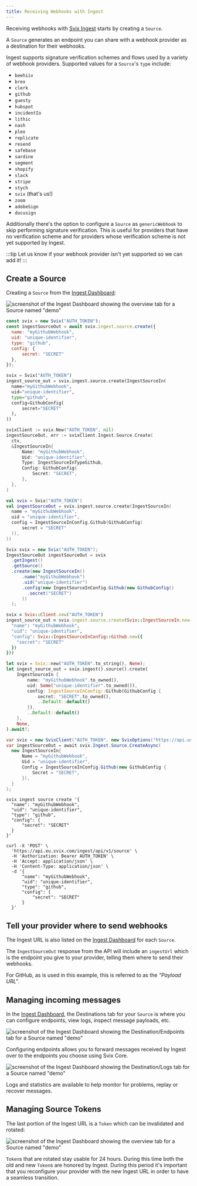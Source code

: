 ```yaml
---
title: Receiving Webhooks with Ingest
---
```



Receiving webhooks with [Svix Ingest] starts by creating a `Source`.

A `Source` generates an endpoint you can share with a webhook provider as a
destination for their webhooks.

Ingest supports signature verification schemes and flows used by a variety of
webhook providers. Supported values for a `Source`'s `type` include:

- `beehiiv`
- `brex`
- `clerk`
- `github`
- `guesty`
- `hubspot`
- `incidentIo`
- `lithic`
- `nash`
- `pleo`
- `replicate`
- `resend`
- `safebase`
- `sardine`
- `segment`
- `shopify`
- `slack`
- `stripe`
- `stych`
- `svix` (that's us!)
- `zoom`
- `adobeSign`
- `docusign`

Additionally there's the option to configure a `Source` as `genericWebhook` to
skip performing signature verification. This is useful for providers that have
no verification scheme and for providers whose verification scheme is not yet
supported by Ingest.

:::tip
Let us know if your webhook provider isn't yet supported so we can add it!
:::


## Create a Source

Creating a `Source` from the [Ingest Dashboard]:

![screenshot of the Ingest Dashboard showing the overview tab for a Source named "demo"](../../static/img/ingest/source-edit.png)

<CodeTabs>
  <TabItem value="js">
  
  ```javascript
  const svix = new Svix("AUTH_TOKEN");
  const ingestSourceOut = await svix.ingest.source.create({
    name: "myGithubWebhook",
    uid: "unique-identifier",
    type: "github",
    config: {
        secret: "SECRET"
    },
  });
  ```

  </TabItem>
  <TabItem value="py">
  
  ```python
  svix = Svix("AUTH_TOKEN")
  ingest_source_out = svix.ingest.source.create(IngestSourceIn(
    name="myGithubWebhook",
    uid="unique-identifier",
    type="github",
    config=GithubConfig(
        secret="SECRET"
    ),
  ))
  ```

  </TabItem>
  <TabItem value="go">
  
  ```go
  svixClient := svix.New("AUTH_TOKEN", nil)
  ingestSourceOut, err := svixClient.Ingest.Source.Create(
    ctx,
    &IngestSourceIn{
        Name: "myGithubWebhook",
        Uid: "unique-identifier",
        Type: IngestSourceInTypeGithub,
        Config: GithubConfig{
            Secret: "SECRET",
        },
    },
  )
  ```

  </TabItem>
  <TabItem value="kotlin">
  
  ```kotlin
  val svix = Svix("AUTH_TOKEN")
  val ingestSourceOut = svix.ingest.source.create(IngestSourceIn(
    name = "myGithubWebhook",
    uid = "unique-identifier",
    config = IngestSourceInConfig.Github(GithubConfig(
        secret = "SECRET"
    )),
  ))
  ```

  </TabItem>
  <TabItem value="java">
  
  ```java
  Svix svix = new Svix("AUTH_TOKEN");
  IngestSourceOut ingestSourceOut = svix
    .getIngest()
    .getSource()
    .create(new IngestSourceIn()
        .name("myGithubWebhook")
        .uid("unique-identifier")
        .config(new IngestSourceInConfig.Github(new GithubConfig()
          .secret("SECRET")
        ))
    );
  ```

  </TabItem>
  <TabItem value="ruby">
  
  ```ruby
  svix = Svix::Client.new("AUTH_TOKEN")
  ingest_source_out = svix.ingest.source.create(Svix::IngestSourceIn.new({
    "name": "myGithubWebhook",
    "uid": "unique-identifier",
    "config": Svix::IngestSourceInConfig::Github.new({
      "secret": "SECRET"
    })
}))
  ```

  </TabItem>
  <TabItem value="rust">
  
  ```rust
  let svix = Svix::new("AUTH_TOKEN".to_string(), None);
  let ingest_source_out = svix.ingest().source().create(
      IngestSourceIn {
          name: "myGithubWebhook".to_owned(),
          uid: Some("unique-identifier".to_owned()),
          config: IngestSourceInConfig::Github(GithubConfig {
              secret: "SECRET".to_owned(),
              ..Default::default()
          }),
          ..Default::default()
      },
      None,
  ).await?;
  ```

  </TabItem>
  <TabItem value="csharp">
  
  ```csharp
  var svix = new SvixClient("AUTH_TOKEN", new SvixOptions("https://api.us.svix.com"));
  var ingestSourceOut = await svix.Ingest.Source.CreateAsync(
    new IngestSourceIn{
        Name = "myGithubWebhook",
        Uid = "unique-identifier",
        Config = IngestSourceInConfig.Github(new GithubConfig {
            Secret = "SECRET",
        }),
    }
  );
  ```

  </TabItem>
  <TabItem value="cli">
  
  ```shell
  svix ingest source create '{
    "name": "myGithubWebhook",
    "uid": "unique-identifier",
    "type": "github",
    "config": {
        "secret": "SECRET"
    }
  }'
  ```

  </TabItem>
  <TabItem value="curl">
  
  ```shell
  curl -X 'POST' \
    'https://api.eu.svix.com/ingest/api/v1/source' \
    -H 'Authorization: Bearer AUTH_TOKEN' \
    -H 'Accept: application/json' \
    -H 'Content-Type: application/json' \
    -d '{
        "name": "myGithubWebhook",
        "uid": "unique-identifier",
        "type": "github",
        "config": {
            "secret": "SECRET"
        }
    }'
  ```

  </TabItem>
</CodeTabs>

## Tell your provider where to send webhooks

The Ingest URL is also listed on the [Ingest Dashboard] for each `Source`.

The `IngestSourceOut` response from the API will include an `ingestUrl` which is
the endpoint you give to your provider, telling them where to send their
webhooks.

For GitHub, as is used in this example, this is referred to as the
_"Payload URL"_.


## Managing incoming messages

In the [Ingest Dashboard], the Destinations tab for your `Source` is where you
can configure endpoints, view logs, inspect message payloads, etc.

![screenshot of the Ingest Dashboard showing the Destination/Endpoints tab for a Source named "demo"](../../static/img/ingest/destination-endpoints.png)

Configuring endpoints allows you to forward messages received by Ingest over to
the endpoints you choose using Svix Core.

![screenshot of the Ingest Dashboard showing the Destination/Logs tab for a Source named "demo"](../../static/img/ingest/destination-logs.png)

Logs and statistics are available to help monitor for problems, replay or
recover messages.


## Managing Source Tokens

The last portion of the Ingest URL is a `Token` which can be
invalidated and rotated:

![screenshot of the Ingest Dashboard showing the overview tab for a Source named "demo"](../../static/img/ingest/url-token-rotate.png)

`Token`s that are rotated stay usable for 24 hours. During this time both the
old and new `Token`s are honored by Ingest. During this period it's important
that you reconfigure your provider with the new Ingest URL in order to have a
seamless transition.

[Svix Ingest]: https://svix.com/ingest
[Ingest Dashboard]: https://dashboard.svix.com/ingest
